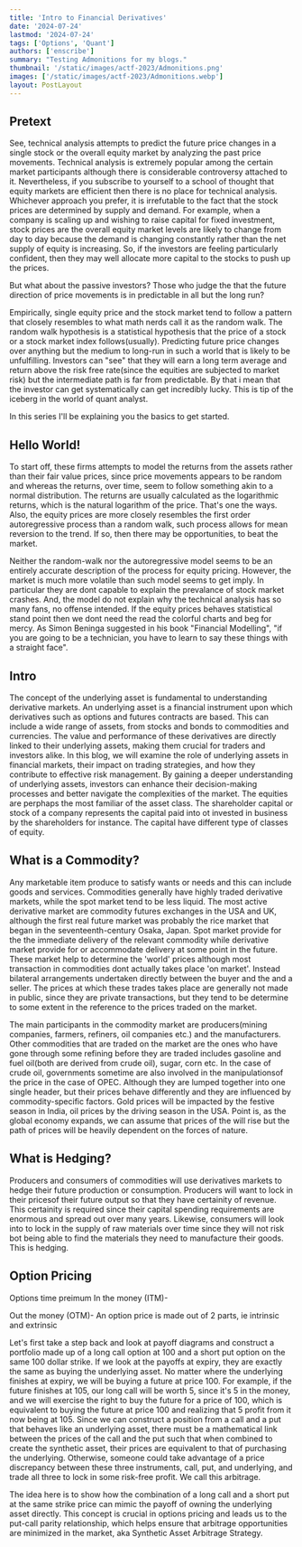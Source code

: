 ```yaml
---
title: 'Intro to Financial Derivatives'
date: '2024-07-24'
lastmod: '2024-07-24'
tags: ['Options', 'Quant']
authors: ['enscribe']
summary: "Testing Admonitions for my blogs."
thumbnail: '/static/images/actf-2023/Admonitions.png'
images: ['/static/images/actf-2023/Admonitions.webp']
layout: PostLayout
---
```


## Pretext
See, technical analysis attempts to predict the future price changes in a single stock or the overall equity market by analyzing the past price movements. Technical analysis is extremely popular among the certain market participants although there is considerable controversy attached to it. Nevertheless, if you subscribe to yourself to a school of thought that equity markets are efficient then there is no place for technical analysis.
Whichever approach you prefer, it is irrefutable to the fact that the stock prices are determined by supply and demand. For example, when a company is scaling up and wishing to raise capital for fixed investment, stock prices are the overall equity market levels are likely to change from day to day because the demand is changing constantly rather than the net supply of equity is increasing. So, if the investors are feeling particularly confident, then they may well allocate
more capital to the stocks to push up the prices.

But what about the passive investors? Those who judge the that the future direction of price movements is in predictable in all but the long run?

Empirically, single equity price and the stock market tend to follow a pattern that closely resembles to what math nerds call it as the random walk. The random walk hypothesis is a statistical hypothesis that the price of a stock or a stock market index follows(usually). 
Predicting future price changes over anything but the medium to long-run in such a world that is likely to be unfulfilling. Investors can "see" that they will earn a long term average and return above the risk free rate(since the equities are subjected to market risk) but the intermediate path is far from predictable.
By that i mean that the investor can get systematically can get incredibly lucky. This is tip of the iceberg in the world of quant analyst.

In this series I'll be explaining you the basics to get started.

## Hello World!
To start off, these firms attempts to model the returns from the assets rather than their fair value prices, since price movements appears to be random and whereas the returns, over time, seem to follow something akin to a normal distribution.
The returns are usually calculated as the logarithmic returns, which is the natural logarithm of the price. That's one the ways. Also, the equity prices are more closely resembles the first order autoregressive process than a random walk, such process allows for mean reversion to the trend.
If so, then there may be opportunities, to beat the market.

Neither the random-walk nor the autoregressive model seems to be an entirely accurate description of the process for equity pricing. However, the market is much more volatile than such model seems to get imply. In particular they are dont capable to explain the prevalance of stock market crashes. And, the model do not explain why the technical analysis has so many fans, no offense intended. If the equity prices behaves statistical stand point then we dont need the read the colorful charts and beg for mercy. As Simon Beninga suggested in his book "Financial Modelling", "if you are going to be a technician, you have to learn to say these things with a straight face".  

## Intro
The concept of the underlying asset is fundamental to understanding derivative markets. An underlying asset is a financial instrument upon which derivatives such as options and futures contracts are based. This can include a wide range of assets, from stocks and bonds to commodities and currencies. The value and performance of these derivatives are directly linked to their underlying assets, making them crucial for traders and investors alike. In this blog, we will examine the role of underlying assets in financial markets, their impact on trading strategies, and how they contribute to effective risk management. By gaining a deeper understanding of underlying assets, investors can enhance their decision-making processes and better navigate the complexities of the market.
The equities are perphaps the most familiar of the asset class. The shareholder capital or stock of a company represents the capital paid into ot invested in business by the shareholders for instance. The capital have different type of classes of equity.


## What is a Commodity?
Any marketable item produce to satisfy wants or needs and this can include goods and services.
Commodities generally have highly traded derivative markets, while the spot market tend to be less liquid. The most active derivative market are commodity futures exchanges in the USA and UK, although the first real future market was probably the rice market that began in the seventeenth-century Osaka, Japan. Spot market provide for the the immediate delivery of the relevant commodity while derivative market provide for or accommodate delivery at some point in the future.
These market help to determine the 'world' prices although most transaction in commodities dont actually takes place 'on market'. Instead bilateral arrangements undertaken directly between the buyer and the and a seller. The prices at which these trades takes place are generally not made in public, since they are private transactions, but they tend to be determine to some extent in the reference to the prices traded on the market.

The main participants in the commodity market are producers(mining companies, farmers, refiners, oil companies etc.) and the manufacturers. Other commodities that are traded on the market are the ones who have gone through some refining before they are traded includes gasoline and fuel oil(both are derived from crude oil), sugar, corn etc. In the case of crude oil, governments sometime are also involved in the manipulationsof the price in the case of OPEC.
Although they are lumped together into one single header, but their prices behave differently and they are influenced by commodity-specific factors. Gold prices will be impacted by the festive season in India, oil prices by the driving season in the USA. Point is, as the global economy expands, we can assume that prices of the will rise but the path of prices will be heavily dependent on the forces of nature.

## What is Hedging?
Producers and consumers of commodities will use derivatives markets to hedge their future production or consumption. Producers will want to lock in their pricesof their future output so that they have certainity of revenue. This certainity is required since their capital spending requirements are enormous and spread out over many years. Likewise, consumers will look into to lock in the supply of raw materials over time since they will not risk bot being able to find the materials they need to manufacture their goods. This is hedging.

## Option Pricing 
Options time preimum 
In the money (ITM)-

Out the money (OTM)-
An option price is made out of 2 parts, ie intrinsic and extrinsic 


Let's first take a step back and look at payoff diagrams and construct a portfolio made up of a long call option at 100 and a short put option on the same 100 dollar strike. If we look at the payoffs at expiry, they are exactly the same as buying the underlying asset. No matter where the underlying finishes at expiry, we will be buying a future at price 100. For example, if the future finishes at  105, our long call will be worth 5, since it's 5 in the money, and we will exercise the right to buy the future for a price of 100, which is equivalent to buying the future at price 100 and realizing that 5 profit from it now being at 105. 
Since we can construct a position from a call and a put that behaves like an underlying asset, there must be a mathematical link between the prices of the call and the put such that when combined to create the synthetic asset, their prices are equivalent to that of purchasing the underlying. Otherwise, someone could take advantage of a price discrepancy between these three instruments, call, put, and underlying, and trade all three to lock in some risk-free profit. We call this arbitrage.

The idea here is to show how the combination of a long call and a short put at the same strike price can mimic the payoff of owning the underlying asset directly. This concept is crucial in options pricing and leads us to the put-call parity relationship, which helps ensure that arbitrage opportunities are minimized in the market, aka Synthetic Asset Arbitrage Strategy.
